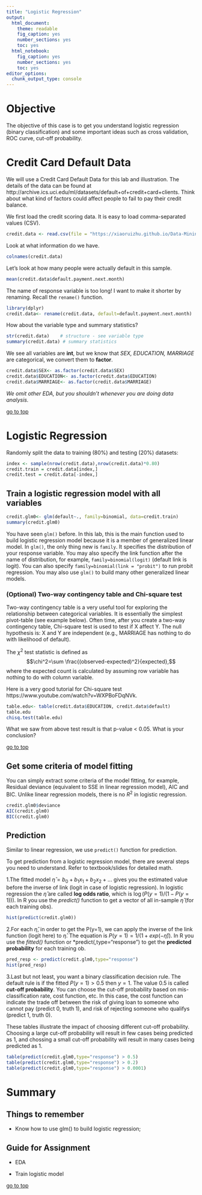 ```yaml
---
title: "Logistic Regression"
output: 
  html_document: 
    theme: readable
    fig_caption: yes
    number_sections: yes
    toc: yes
  html_notebook: 
    fig_caption: yes
    number_sections: yes
    toc: yes
editor_options: 
  chunk_output_type: console
---
```


# Objective

The objective of this case is to get you understand logistic regression (binary classification) and some important ideas such as cross validation, ROC curve, cut-off probability. 

# Credit Card Default Data

We will use a Credit Card Default Data for this lab and illustration. The details of the data can be found at http://archive.ics.uci.edu/ml/datasets/default+of+credit+card+clients. 
Think about what kind of factors could affect people to fail to pay their credit balance.

We first load the credit scoring data. It is easy to load comma-separated values (CSV). 
```r
credit.data <- read.csv(file = "https://xiaoruizhu.github.io/Data-Mining-R/lecture/data/credit_default.csv", header=T)
```

Look at what information do we have.
```r
colnames(credit.data)
```

Let's look at how many people were actually default in this sample.
```r
mean(credit.data$default.payment.next.month)
```

The name of response variable is too long! I want to make it shorter by renaming. Recall the `rename()` function.
```r
library(dplyr)
credit.data<- rename(credit.data, default=default.payment.next.month)
```

How about the variable type and summary statistics?
```r
str(credit.data)    # structure - see variable type
summary(credit.data) # summary statistics
```

We see all variables are **int**, but we know that *SEX, EDUCATION, MARRIAGE* are categorical, we convert them to **factor**.
```r
credit.data$SEX<- as.factor(credit.data$SEX)
credit.data$EDUCATION<- as.factor(credit.data$EDUCATION)
credit.data$MARRIAGE<- as.factor(credit.data$MARRIAGE)
```

*We omit other EDA, but you shouldn't whenever you are doing data analysis.*

[go to top](#header)


# Logistic Regression

Randomly split the data to training (80%) and testing (20%) datasets:
```r
index <- sample(nrow(credit.data),nrow(credit.data)*0.80)
credit.train = credit.data[index,]
credit.test = credit.data[-index,]
```

## Train a logistic regression model with all variables

```r
credit.glm0<- glm(default~., family=binomial, data=credit.train)
summary(credit.glm0)
```

You have seen `glm()` before. In this lab, this is the main function used to build logistic regression model because it is a member of generalized linear model. In `glm()`, the only thing new is `family`. It specifies the distribution of your response variable. You may also specify the link function after the name of distribution, for example, `family=binomial(logit)` (default link is logit). You can also specify `family=binomial(link = "probit")` to run probit regression. You may also use `glm()` to build many other generalized linear models.

### (Optional) Two-way contingency table and Chi-square test

Two-way contingency table is a very useful tool for exploring the relationship between categorical variables. It is essentially the simplest pivot-table (see example below). Often time, after you create a two-way contingency table, Chi-square test is used to test if X affect Y. The null hypothesis is: X and Y are independent (e.g., MARRIAGE has nothing to do with likelihood of default).

The $\chi^2$ test statistic is defined as
$$\chi^2=\sum \frac{(observed-expected)^2}{expected},$$
where the expected count is calculated by assuming row variable has nothing to do with column variable.

Here is a very good tutorial for Chi-square test https://www.youtube.com/watch?v=WXPBoFDqNVk. 

```r
table.edu<- table(credit.data$EDUCATION, credit.data$default)
table.edu
chisq.test(table.edu)
```

What we saw from above test result is that p-value < 0.05. What is your conclusion?

[go to top](#header)

## Get some criteria of model fitting

You can simply extract some criteria of the model fitting, for example, Residual deviance (equivalent to SSE in linear regression model), AIC and BIC. Unlike linear regression models, there is no $R^2$ in logistic regression.
```r
credit.glm0$deviance
AIC(credit.glm0)
BIC(credit.glm0)
```

## Prediction

Similar to linear regression, we use `predict()` function for prediction. 

To get prediction from a logistic regression model, there are several steps you need to understand. Refer to textbook/slides for detailed math.

1.The fitted model $\hat{\eta} = b_0 +b_1 x_1 + b_2 x_2 + ...$ gives you the estimated value before the inverse of link (logit in case of logistic regression). In logistic regression the $\hat{\eta}$ are called **log odds ratio**, which is $\log(P(y=1)/(1-P(y=1)))$. In R you use the *predict()* function to get a vector of all in-sample $\hat{\eta}$ (for each training obs).

```r
hist(predict(credit.glm0))
```

2.For each $\hat{\eta}$, in order to get the P(y=1), we can apply the inverse of the link function (logit here) to $\hat{\eta}$. The equation is $P(y=1) =  1/ (1+exp(-\hat{\eta}))$. In R you use the *fitted()* function or *predict(,type="response") to get the **predicted probability** for each training ob.
```r
pred_resp <- predict(credit.glm0,type="response")
hist(pred_resp)
```

3.Last but not least, you want a binary classification decision rule. The default rule is if the fitted $P(y=1) > 0.5$ then $y = 1$. The value 0.5 is called **cut-off probability**. You can choose the cut-off probability based on mis-classification rate, cost function, etc. In this case, the cost function can indicate the trade off between the risk of giving loan to someone who cannot pay (predict 0, truth 1), and risk of rejecting someone who qualifys (predict 1, truth 0).

These tables illustrate the impact of choosing different cut-off probability. Choosing a large cut-off probability will result in few cases being predicted as 1, and chossing a small cut-off probability will result in many cases being predicted as 1.

```r
table(predict(credit.glm0,type="response") > 0.5)
table(predict(credit.glm0,type="response") > 0.2)
table(predict(credit.glm0,type="response") > 0.0001)
```

# Summary

## Things to remember

* Know how to use glm() to build logistic regression;

## Guide for Assignment

* EDA

* Train logistic model

[go to top](#header)

